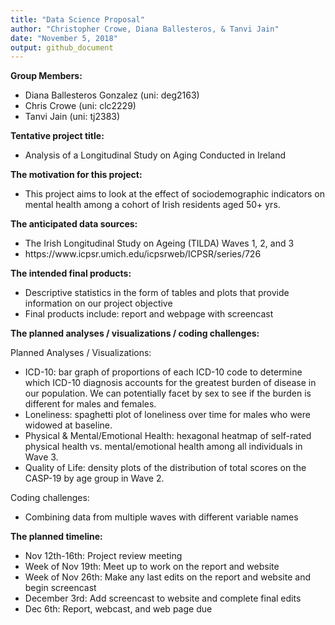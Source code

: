 ```yaml
---
title: "Data Science Proposal"
author: "Christopher Crowe, Diana Ballesteros, & Tanvi Jain"
date: "November 5, 2018"
output: github_document
---
```


**Group Members:**

* Diana Ballesteros Gonzalez (uni: deg2163) 
* Chris Crowe (uni: clc2229) 
* Tanvi Jain (uni: tj2383)

**Tentative project title:** 

* Analysis of a Longitudinal Study on Aging Conducted in Ireland 

**The motivation for this project:**

* This project aims to look at the effect of sociodemographic indicators on mental health among a cohort of Irish residents aged 50+ yrs.

**The anticipated data sources:**

* The Irish Longitudinal Study on Ageing (TILDA) Waves 1, 2, and 3
* https://www.icpsr.umich.edu/icpsrweb/ICPSR/series/726

**The intended final products:** 

* Descriptive statistics in the form of tables and plots that provide information on our project objective
* Final products include: report and webpage with screencast

**The planned analyses / visualizations / coding challenges:**

Planned Analyses / Visualizations:

* ICD-10: bar graph of proportions of each ICD-10 code to determine which ICD-10 diagnosis accounts for the greatest burden of disease in our population. We can potentially facet by sex to see if the burden is different for males and females. 
* Loneliness: spaghetti plot of loneliness over time for males who were widowed at baseline.
* Physical & Mental/Emotional Health: hexagonal heatmap of self-rated physical health vs.  mental/emotional health among all individuals in Wave 3.
* Quality of Life: density plots of the distribution of total scores on the CASP-19 by age group in Wave 2. 

Coding challenges: 

* Combining data from multiple waves with different variable names 


**The planned timeline:**

* Nov 12th-16th: Project review meeting 
* Week of Nov 19th: Meet up to work on the report and website  
* Week of Nov 26th: Make any last edits on the report and website and begin screencast 
* December 3rd: Add screencast to website and complete final edits 
* Dec 6th: Report, webcast, and web page due 